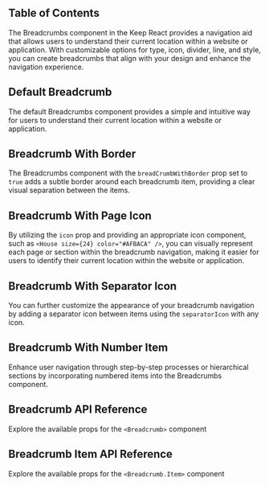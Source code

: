 




## Table of Contents

The Breadcrumbs component in the Keep React provides a navigation aid that allows users to understand their current location within a website or application. With customizable options for type, icon, divider, line, and style, you can create breadcrumbs that align with your design and enhance the navigation experience.

## Default Breadcrumb

The default Breadcrumbs component provides a simple and intuitive way for users to understand their current location within a website or application.

<CodePreview github="Breadcrumb" code={DefaultBreadcrumbCode}>
  <DefaultBreadcrumb />
</CodePreview>

## Breadcrumb With Border

The Breadcrumbs component with the `breadCrumbWithBorder` prop set to `true` adds a subtle border around each breadcrumb item, providing a clear visual separation between the items.

<CodePreview github="Breadcrumb" code={BreadcrumbWithBorderCode}>
  <BreadcrumbWithBorder />
</CodePreview>

## Breadcrumb With Page Icon

By utilizing the `icon` prop and providing an appropriate icon component, such as `<House size={24} color="#AFBACA" />`, you can visually represent each page or section within the breadcrumb navigation, making it easier for users to identify their current location within the website or application.

<CodePreview github="Breadcrumb" code={BreadcrumbWithPageIconCode}>
  <BreadcrumbWithPageIcon />
</CodePreview>

## Breadcrumb With Separator Icon

You can further customize the appearance of your breadcrumb navigation by adding a separator icon between items using the `separatorIcon` with any icon.

<CodePreview github="Breadcrumb" code={BreadcrumbWithSeparatorIconCode}>
  <BreadcrumbWithSeparatorIcon />
</CodePreview>

## Breadcrumb With Number Item

Enhance user navigation through step-by-step processes or hierarchical sections by incorporating numbered items into the Breadcrumbs component.

<CodePreview github="Breadcrumb" code={BreadcrumbWithNumberCode}>
  <BreadcrumbWithNumber />
</CodePreview>

## Breadcrumb API Reference

Explore the available props for the `<Breadcrumb>` component

<ComponentApi data={breadcrumbApiData} />

## Breadcrumb Item API Reference

Explore the available props for the `<Breadcrumb.Item>` component

<ComponentApi data={breadcrumbItemApiData} />

